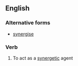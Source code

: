 ==English==

===Alternative forms===
*[[synergise]]

===Verb===
{{en-verb|synergiz|ing}}

# To act as a [[synergetic]] agent